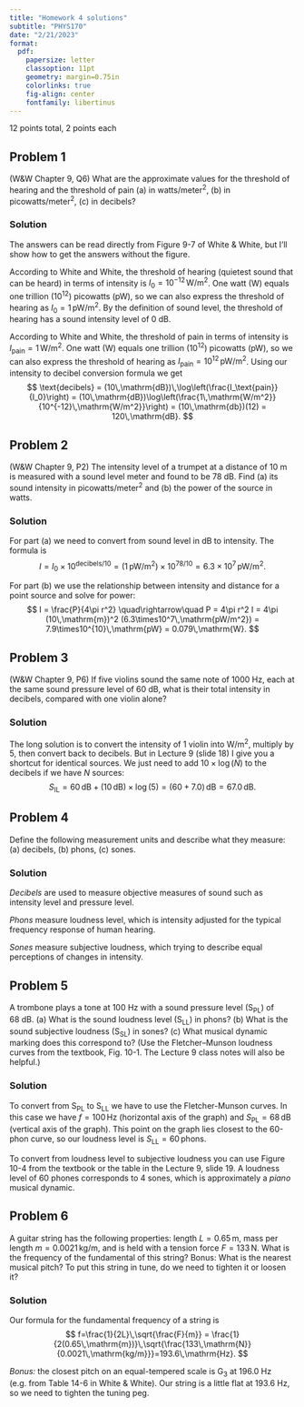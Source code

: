 ```yaml
---
title: "Homework 4 solutions"
subtitle: "PHYS170"
date: "2/21/2023"
format:
  pdf:
    papersize: letter
    classoption: 11pt
    geometry: margin=0.75in
    colorlinks: true
    fig-align: center
    fontfamily: libertinus
---
```


12 points total, 2 points each

## Problem 1
(W&W Chapter 9, Q6) What are the approximate values for the threshold of hearing and the threshold
of pain (a) in watts/meter^2^, (b) in picowatts/meter^2^, (c) in decibels?

### Solution
The answers can be read directly from Figure 9-7 of White & White, but I'll show how to get the answers without the figure.

According to White and White, the threshold of hearing (quietest sound that can be heard) in terms of intensity is
$I_0 = 10^{-12}\,\mathrm{W/m^2}$. One watt (W) equals one trillion (10^12^) picowatts (pW), so we can also express the threshold of hearing as $I_0 = 1\,\mathrm{pW/m^2}$.  By the definition of sound level, the threshold of hearing has a sound intensity level of 0 dB.

According to White and White, the threshold of pain in terms of intensity is
$I_\textrm{pain} = 1\,\mathrm{W/m^2}$. One watt (W) equals one trillion (10^12^) picowatts (pW), so we can also express the threshold of hearing as $I_\textrm{pain} = 10^{12}\,\mathrm{pW/m^2}$.  Using our intensity to decibel conversion formula we get
$$
\text{decibels} = (10\,\mathrm{dB})\,\log\left(\frac{I_\text{pain}}{I_0}\right)
= (10\,\mathrm{dB})\log\left(\frac{1\,\mathrm{W/m^2}}{10^{-12}\,\mathrm{W/m^2}}\right)
= (10\,\mathrm{db})(12) = 120\,\mathrm{dB}.
$$


## Problem 2
(W&W Chapter 9, P2) The intensity level of a trumpet at a distance of 10\ m is measured with a sound
level meter and found to be 78 dB. Find (a) its sound intensity in picowatts/meter^2^
and (b) the power of the source in watts.

### Solution
For part (a) we need to convert from sound level in dB to intensity.  The formula is
$$
I = I_0\times10^{\text{decibels}/10} = (1\,\mathrm{pW/m^2})\times10^{78/10} = 6.3\times10^7\,\mathrm{pW/m^2}.
$$

For part (b) we use the relationship between intensity and distance for a point source and solve for power:
$$
I = \frac{P}{4\pi r^2}
\quad\rightarrow\quad
P = 4\pi r^2 I = 4\pi (10\,\mathrm{m})^2 (6.3\times10^7\,\mathrm{pW/m^2}) = 7.9\times10^{10}\,\mathrm{pW} = 0.079\,\mathrm{W}.
$$

## Problem 3
(W&W Chapter 9, P6)  If five violins sound the same note of 1000\ Hz, each at the same sound pressure
level of 60\ dB, what is their total intensity in decibels, compared with one violin
alone?

### Solution
The long solution is to convert the intensity of 1 violin into W/m^2^, multiply by 5, then convert back to decibels.
But in Lecture 9 (slide 18) I give you a shortcut for identical sources.  We just need to add $10\times\log(N)$ to the decibels if we have $N$ sources:
$$
S_{\mathrm{IL}} = 60\,\mathrm{dB} + (10\,\mathrm{dB})\times\log(5) = (60+7.0)\,\mathrm{dB} = 67.0\,\mathrm{dB}.
$$

## Problem 4
Define the following measurement units and describe what they measure: (a) decibels, (b) phons, (c) sones.

### Solution

*Decibels* are used to measure objective measures of sound such as intensity level and pressure level.

*Phons* measure loudness level, which is intensity adjusted for the typical frequency response of human hearing.

*Sones* measure subjective loudness, which trying to describe equal perceptions of changes in intensity.

## Problem 5
A trombone plays a tone at 100\ Hz with a sound pressure level (S~PL~) of 68\ dB. (a) What is the sound loudness level (S~LL~) in phons? (b) What is the sound subjective loudness (S~SL~) in sones?  (c) What musical dynamic marking does this correspond to? (Use the Fletcher–Munson loudness curves from the textbook, Fig. 10-1.  The Lecture 9 class notes will also be helpful.)

### Solution
To convert from S~PL~ to S~LL~ we have to use the Fletcher-Munson curves.  In this case we have $f=100\,\mathrm{Hz}$ (horizontal axis of the graph) and $S_\mathrm{PL} = 68\,\mathrm{dB}$ (vertical axis of the graph).  This point on the graph lies closest to the 60-phon curve, so our loudness level is $S_\mathrm{LL}=60\,\textrm{phons}$.

To convert from loudness level to subjective loudness you can use Figure 10-4 from the textbook or the table in the Lecture 9, slide 19.  A loudness level of 60 phones corresponds to 4 sones, which is approximately a *piano* musical dynamic.


## Problem 6
A guitar string has the following properties: length $L = 0.65\,\mathrm{m}$, mass per length $m = 0.0021\,\mathrm{kg/m}$, and is held with a tension force $F = 133\,\mathrm{N}$.  What is the frequency of the fundamental of this string?  Bonus: What is the nearest musical pitch? To put this string in tune, do we need to tighten it or loosen it?

### Solution

Our formula for the fundamental frequency of a string is
$$
f=\frac{1}{2L}\,\sqrt{\frac{F}{m}} = \frac{1}{2(0.65\,\mathrm{m})}\,\sqrt{\frac{133\,\mathrm{N}}{0.0021\,\mathrm{kg/m}}}=193.6\,\mathrm{Hz}.
$$

*Bonus:* the closest pitch on an equal-tempered scale is G~3~ at 196.0\ Hz (e.g. from Table 14-6 in White & White).  Our string is a little flat at 193.6\ Hz, so we need to tighten the tuning peg.